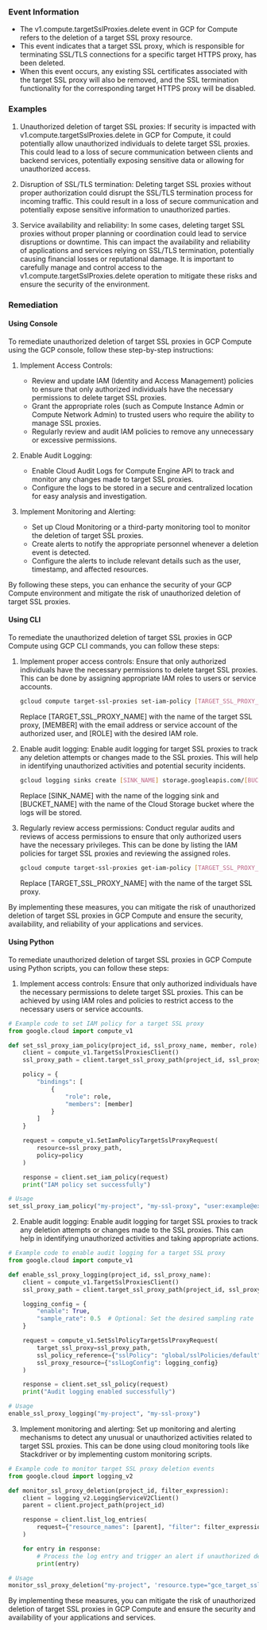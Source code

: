 
### Event Information

- The v1.compute.targetSslProxies.delete event in GCP for Compute refers to the deletion of a target SSL proxy resource.
- This event indicates that a target SSL proxy, which is responsible for terminating SSL/TLS connections for a specific target HTTPS proxy, has been deleted.
- When this event occurs, any existing SSL certificates associated with the target SSL proxy will also be removed, and the SSL termination functionality for the corresponding target HTTPS proxy will be disabled.


### Examples

1. Unauthorized deletion of target SSL proxies: If security is impacted with v1.compute.targetSslProxies.delete in GCP for Compute, it could potentially allow unauthorized individuals to delete target SSL proxies. This could lead to a loss of secure communication between clients and backend services, potentially exposing sensitive data or allowing for unauthorized access.

2. Disruption of SSL/TLS termination: Deleting target SSL proxies without proper authorization could disrupt the SSL/TLS termination process for incoming traffic. This could result in a loss of secure communication and potentially expose sensitive information to unauthorized parties.

3. Service availability and reliability: In some cases, deleting target SSL proxies without proper planning or coordination could lead to service disruptions or downtime. This can impact the availability and reliability of applications and services relying on SSL/TLS termination, potentially causing financial losses or reputational damage. It is important to carefully manage and control access to the v1.compute.targetSslProxies.delete operation to mitigate these risks and ensure the security of the environment.

### Remediation

#### Using Console

To remediate unauthorized deletion of target SSL proxies in GCP Compute using the GCP console, follow these step-by-step instructions:

1. Implement Access Controls:
   - Review and update IAM (Identity and Access Management) policies to ensure that only authorized individuals have the necessary permissions to delete target SSL proxies.
   - Grant the appropriate roles (such as Compute Instance Admin or Compute Network Admin) to trusted users who require the ability to manage SSL proxies.
   - Regularly review and audit IAM policies to remove any unnecessary or excessive permissions.

2. Enable Audit Logging:
   - Enable Cloud Audit Logs for Compute Engine API to track and monitor any changes made to target SSL proxies.
   - Configure the logs to be stored in a secure and centralized location for easy analysis and investigation.

3. Implement Monitoring and Alerting:
   - Set up Cloud Monitoring or a third-party monitoring tool to monitor the deletion of target SSL proxies.
   - Create alerts to notify the appropriate personnel whenever a deletion event is detected.
   - Configure the alerts to include relevant details such as the user, timestamp, and affected resources.

By following these steps, you can enhance the security of your GCP Compute environment and mitigate the risk of unauthorized deletion of target SSL proxies.

#### Using CLI

To remediate the unauthorized deletion of target SSL proxies in GCP Compute using GCP CLI commands, you can follow these steps:

1. Implement proper access controls: Ensure that only authorized individuals have the necessary permissions to delete target SSL proxies. This can be done by assigning appropriate IAM roles to users or service accounts.

   ```bash
   gcloud compute target-ssl-proxies set-iam-policy [TARGET_SSL_PROXY_NAME] --member=[MEMBER] --role=[ROLE]
   ```

   Replace [TARGET_SSL_PROXY_NAME] with the name of the target SSL proxy, [MEMBER] with the email address or service account of the authorized user, and [ROLE] with the desired IAM role.

2. Enable audit logging: Enable audit logging for target SSL proxies to track any deletion attempts or changes made to the SSL proxies. This will help in identifying unauthorized activities and potential security incidents.

   ```bash
   gcloud logging sinks create [SINK_NAME] storage.googleapis.com/[BUCKET_NAME] --log-filter="resource.type=gce_target_ssl_proxies"
   ```

   Replace [SINK_NAME] with the name of the logging sink and [BUCKET_NAME] with the name of the Cloud Storage bucket where the logs will be stored.

3. Regularly review access permissions: Conduct regular audits and reviews of access permissions to ensure that only authorized users have the necessary privileges. This can be done by listing the IAM policies for target SSL proxies and reviewing the assigned roles.

   ```bash
   gcloud compute target-ssl-proxies get-iam-policy [TARGET_SSL_PROXY_NAME]
   ```

   Replace [TARGET_SSL_PROXY_NAME] with the name of the target SSL proxy.

By implementing these measures, you can mitigate the risk of unauthorized deletion of target SSL proxies in GCP Compute and ensure the security, availability, and reliability of your applications and services.

#### Using Python

To remediate unauthorized deletion of target SSL proxies in GCP Compute using Python scripts, you can follow these steps:

1. Implement access controls: Ensure that only authorized individuals have the necessary permissions to delete target SSL proxies. This can be achieved by using IAM roles and policies to restrict access to the necessary users or service accounts.

```python
# Example code to set IAM policy for a target SSL proxy
from google.cloud import compute_v1

def set_ssl_proxy_iam_policy(project_id, ssl_proxy_name, member, role):
    client = compute_v1.TargetSslProxiesClient()
    ssl_proxy_path = client.target_ssl_proxy_path(project_id, ssl_proxy_name)

    policy = {
        "bindings": [
            {
                "role": role,
                "members": [member]
            }
        ]
    }

    request = compute_v1.SetIamPolicyTargetSslProxyRequest(
        resource=ssl_proxy_path,
        policy=policy
    )

    response = client.set_iam_policy(request)
    print("IAM policy set successfully")

# Usage
set_ssl_proxy_iam_policy("my-project", "my-ssl-proxy", "user:example@example.com", "roles/compute.targetSslProxies.delete")
```

2. Enable audit logging: Enable audit logging for target SSL proxies to track any deletion attempts or changes made to the SSL proxies. This can help in identifying unauthorized activities and taking appropriate actions.

```python
# Example code to enable audit logging for a target SSL proxy
from google.cloud import compute_v1

def enable_ssl_proxy_logging(project_id, ssl_proxy_name):
    client = compute_v1.TargetSslProxiesClient()
    ssl_proxy_path = client.target_ssl_proxy_path(project_id, ssl_proxy_name)

    logging_config = {
        "enable": True,
        "sample_rate": 0.5  # Optional: Set the desired sampling rate
    }

    request = compute_v1.SetSslPolicyTargetSslProxyRequest(
        target_ssl_proxy=ssl_proxy_path,
        ssl_policy_reference={"sslPolicy": "global/sslPolicies/default"},
        ssl_proxy_resource={"sslLogConfig": logging_config}
    )

    response = client.set_ssl_policy(request)
    print("Audit logging enabled successfully")

# Usage
enable_ssl_proxy_logging("my-project", "my-ssl-proxy")
```

3. Implement monitoring and alerting: Set up monitoring and alerting mechanisms to detect any unusual or unauthorized activities related to target SSL proxies. This can be done using cloud monitoring tools like Stackdriver or by implementing custom monitoring scripts.

```python
# Example code to monitor target SSL proxy deletion events
from google.cloud import logging_v2

def monitor_ssl_proxy_deletion(project_id, filter_expression):
    client = logging_v2.LoggingServiceV2Client()
    parent = client.project_path(project_id)

    response = client.list_log_entries(
        request={"resource_names": [parent], "filter": filter_expression}
    )

    for entry in response:
        # Process the log entry and trigger an alert if unauthorized deletion is detected
        print(entry)

# Usage
monitor_ssl_proxy_deletion("my-project", 'resource.type="gce_target_ssl_proxy" AND protoPayload.methodName="v1.compute.targetSslProxies.delete"')
```

By implementing these measures, you can mitigate the risk of unauthorized deletion of target SSL proxies in GCP Compute and ensure the security and availability of your applications and services.

